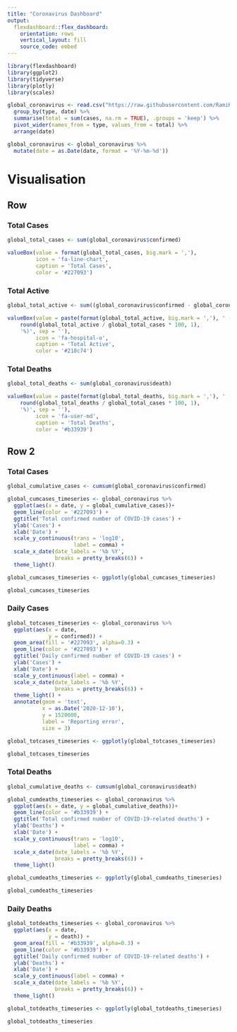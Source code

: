 ---
title: "Coronavirus Dashboard"
output: 
  flexdashboard::flex_dashboard:
    orientation: rows
    vertical_layout: fill
    source_code: embed
---

```{r setup, include=FALSE}
library(flexdashboard)
library(ggplot2)
library(tidyverse)
library(plotly)
library(scales)
```

```{r}
global_coronavirus <- read.csv("https://raw.githubusercontent.com/RamiKrispin/coronavirus/master/csv/coronavirus.csv", stringsAsFactors = FALSE) %>%
  group_by(type, date) %>%
  summarise(total = sum(cases, na.rm = TRUE), .groups = 'keep') %>%
  pivot_wider(names_from = type, values_from = total) %>%
  arrange(date)

global_coronavirus <- global_coronavirus %>%
  mutate(date = as.Date(date, format = '%Y-%m-%d'))
```

Visualisation {data-icon='fa-globe'}
=============================

Row {data-width=150}
---
### Total Cases
```{r}
global_total_cases <- sum(global_coronavirus$confirmed)

valueBox(value = format(global_total_cases, big.mark = ','),
         icon = 'fa-line-chart',
         caption = 'Total Cases', 
         color = '#227093')
```

### Total Active
```{r}
global_total_active <- sum((global_coronavirus$confirmed - global_coronavirus$recovered - global_coronavirus$death))

valueBox(value = paste(format(global_total_active, big.mark = ','), ' (',
    round(global_total_active / global_total_cases * 100, 1),
    '%)', sep = ''),
         icon = 'fa-hospital-o',
         caption = 'Total Active', 
         color = '#218c74')
```

### Total Deaths
```{r}
global_total_deaths <- sum(global_coronavirus$death)

valueBox(value = paste(format(global_total_deaths, big.mark = ','), ' (',
    round(global_total_deaths / global_total_cases * 100, 1),
    '%)', sep = ''),
         icon = 'fa-user-md',
         caption = 'Total Deaths', 
         color = '#b33939')
```

Row 2 {.tabset}
---

### Total Cases
```{r}
global_cumulative_cases <- cumsum(global_coronavirus$confirmed)

global_cumcases_timeseries <- global_coronavirus %>%
  ggplot(aes(x = date, y = global_cumulative_cases))+
  geom_line(color = '#227093') +
  ggtitle('Total confirmed number of COVID-19 cases') +
  ylab('Cases') + 
  xlab('Date') +
  scale_y_continuous(trans = 'log10',
                     label = comma) +
  scale_x_date(date_labels = '%b %Y', 
               breaks = pretty_breaks(6)) +
  theme_light()

global_cumcases_timeseries <- ggplotly(global_cumcases_timeseries)

global_cumcases_timeseries
```

### Daily Cases
```{r}
global_totcases_timeseries <- global_coronavirus %>%
  ggplot(aes(x = date,
             y = confirmed)) +
  geom_area(fill = '#227093', alpha=0.3) +
  geom_line(color = '#227093') +
  ggtitle('Daily confirmed number of COVID-19 cases') +
  ylab('Cases') +
  xlab('Date') +
  scale_y_continuous(label = comma) +
  scale_x_date(date_labels = '%b %Y', 
               breaks = pretty_breaks(6)) +
  theme_light() +
  annotate(geom = 'text', 
           x = as.Date('2020-12-10'),
           y = 1520000,
           label = 'Reporting error',
           size = 3)

global_totcases_timeseries <- ggplotly(global_totcases_timeseries)

global_totcases_timeseries
```

### Total Deaths
```{r}
global_cumulative_deaths <- cumsum(global_coronavirus$death)

global_cumdeaths_timeseries <- global_coronavirus %>%
  ggplot(aes(x = date, y = global_cumulative_deaths))+
  geom_line(color = '#b33939') +
  ggtitle('Total confirmed number of COVID-19-related deaths') +
  ylab('Deaths') + 
  xlab('Date') +
  scale_y_continuous(trans = 'log10',
                     label = comma) +
  scale_x_date(date_labels = '%b %Y', 
               breaks = pretty_breaks(6)) +
  theme_light()

global_cumdeaths_timeseries <- ggplotly(global_cumdeaths_timeseries)

global_cumdeaths_timeseries
```

### Daily Deaths
```{r}
global_totdeaths_timeseries <- global_coronavirus %>%
  ggplot(aes(x = date,
             y = death)) +
  geom_area(fill = '#b33939', alpha=0.3) +
  geom_line(color = '#b33939') +
  ggtitle('Daily confirmed number of COVID-19-related deaths') +
  ylab('Deaths') +
  xlab('Date') +
  scale_y_continuous(label = comma) +
  scale_x_date(date_labels = '%b %Y', 
               breaks = pretty_breaks(6)) +
  theme_light()

global_totdeaths_timeseries <- ggplotly(global_totdeaths_timeseries)

global_totdeaths_timeseries
```